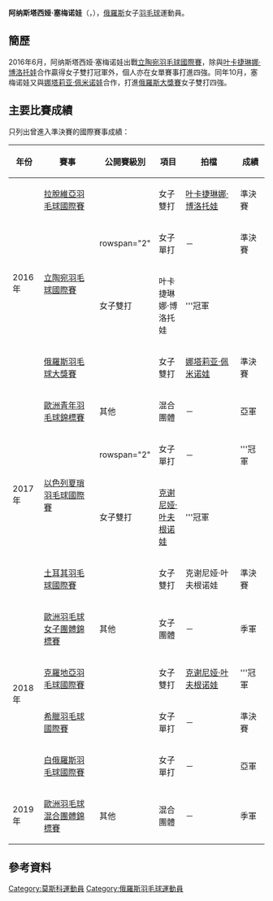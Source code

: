 {{noteTA|G1=Badminton}}
{{Infobox 羽球選手
| playername              = 阿纳斯塔西娅·塞梅诺娃<br/>{{lang|ru|Анастасия Семенова}}<br/><small>({{lang|en|Anastasiia Semenova}})</small>
| image                   = 
| size                    = 
| caption                 = 
| birth_name              = 
| date_of_birth           = {{birth_date_and_age|1999|3|12}}
| place_of_birth          = 
| height                  = 
| weight                  = 
| event                   = 女子單打、女子雙打、混合雙打
| country                 = {{RUS}}
| years_started           =
| handedness              = 
| coach                   = 
| highest_ranking         = 第203位（女單）
| date_of_highest_ranking = 2016年11月17日 <ref name="ranking">{{en}}[http://bwfcontent.tournamentsoftware.com/ranking/player.aspx?id=12375&player=1615874 BWF World Ranking - Ranking of Anastasiia SEMENOVA (73195)]</ref>
| current_ranking         = 第210位（女單）<br/>第231位（女雙-[[娜塔莉亚·佩米诺娃|佩米诺娃]]）<br/>第573位（女雙-[[叶卡捷琳娜·博洛托娃|博洛托娃]]）<br/>第1251位（混雙-[[弗拉基米尔·尼科洛夫|尼科洛夫]]）<br/>第1280位（混雙-[[Nikita_Lemeshko|Lemeshko]]）
| date_of_current_ranking = 2016年12月1日<ref>{{en}}[http://bwfcontent.tournamentsoftware.com/ranking/category.aspx?id=12375&category=473 BWF World Ranking - BWF世界排名榜 (12/1/2016) - Women's singles]</ref><ref>{{en}}[http://bwfcontent.tournamentsoftware.com/ranking/category.aspx?id=12375&category=475 BWF World Ranking - BWF世界排名榜 (12/1/2016) - Women's doubles] {{Webarchive|url=https://archive.is/20161124070348/http://bwfcontent.tournamentsoftware.com/ranking/category.aspx?id=12375&category=475 |date=2016-11-24 }}</ref><ref>{{en}}[http://bwfcontent.tournamentsoftware.com/ranking/category.aspx?id=12375&category=476 BWF World Ranking - BWF世界排名榜 (12/1/2016) - Mixed doubles]</ref>
| played                  = 45勝–21負（女單）<br/>26勝–12負（女雙）<br/>15勝–15負（混雙）
| titles                  = 
| bwf_profile             = FB27B7FE-50C9-4EF9-B4B3-C6A124FC6A2A
| bwf_id                  = 73195
| updated                 = 2016年12月1日
}}
{{MedalTableTop}}
{{MedalSport | 女子[[羽毛球|羽毛球]]}}
{{MedalCountry | {{RUS}}}}
{{MedalCompetition | [[歐洲羽毛球混合團體錦標賽|歐洲羽毛球混合團體錦標賽]]}}
{{MedalBronze| [[2019年歐洲羽毛球混合團體錦標賽|2019年 哥本哈根]] | 混合團體 }}
{{MedalCompetition | [[歐洲羽毛球男女子團體錦標賽|歐洲羽毛球男女子團體錦標賽]]}}
{{MedalBronze| [[2018年歐洲羽毛球女子團體錦標賽|2018年 喀山]] | 女子團體 }}
{{MedalCompetition | [[歐洲青年羽毛球錦標賽|歐洲青年羽毛球錦標賽]]}}
{{MedalSilver| [[2017年歐洲青年羽毛球錦標賽|2017年 米盧斯]] | 混合團體 }}
{{MedalBottom}}
'''阿纳斯塔西娅·塞梅诺娃'''（{{lang-ru|'''Анастасия Семенова'''}}，{{bd|1999年|3月12日||}}），[[俄羅斯|俄羅斯]]女子[[羽毛球|羽毛球]]運動員。

== 簡歷 ==
2016年6月，阿纳斯塔西娅·塞梅诺娃出戰[[2016年立陶宛羽毛球國際賽|立陶宛羽毛球國際賽]]，除與[[叶卡捷琳娜·博洛托娃|叶卡捷琳娜·博洛托娃]]合作贏得女子雙打冠軍外，個人亦在女單賽事打進四強。同年10月，塞梅诺娃又與[[娜塔莉亚·佩米诺娃|娜塔莉亚·佩米诺娃]]合作，打進[[2016年俄羅斯羽毛球大獎賽|俄羅斯大獎賽]]女子雙打四強。

==主要比賽成績==
只列出曾進入準決賽的國際賽事成績：
{| class=wikitable style="text-align:center; font-size:small;" 
!width="50"|年份
!width="180"|賽事
!width="80"|公開賽級別
!width="60"|項目
!width="160"|拍檔
!width="50"|成績
|-
!rowspan="4"|2016年
|[[2016年拉脫維亞羽毛球國際賽|拉脫維亞羽毛球國際賽]]
|{{BWFFS}}
|女子雙打
|[[叶卡捷琳娜·博洛托娃|叶卡捷琳娜·博洛托娃]]
|bgcolor="#b8860b"|準決賽
|-
|rowspan="2"|[[2016年立陶宛羽毛球國際賽|立陶宛羽毛球國際賽]]
|rowspan="2" {{BWFFS}}
|女子單打
|－
|bgcolor="#b8860b"|準決賽
|-
|女子雙打
|叶卡捷琳娜·博洛托娃
|bgcolor="gold"|'''冠軍
|-
|[[2016年俄羅斯羽毛球大獎賽|俄羅斯羽毛球大獎賽]]
|{{BWFGP}}
|女子雙打
|[[娜塔莉亚·佩米诺娃|娜塔莉亚·佩米诺娃]]
|bgcolor="#b8860b"|準決賽
|-
!rowspan="4"|2017年
|[[2017年歐洲青年羽毛球錦標賽|歐洲青年羽毛球錦標賽]]
|其他
|混合團體
|－
|bgcolor="silver"|亞軍
|-
|rowspan="2"|[[2017年以色列夏瑣羽毛球國際賽|以色列夏瑣羽毛球國際賽]]
|rowspan="2" {{BWFFS}}
|女子單打
|－
|bgcolor="gold"|'''冠軍
|-
|女子雙打
|[[克谢尼娅·叶夫根诺娃|克谢尼娅·叶夫根诺娃]]
|bgcolor="gold"|'''冠軍
|-
|[[2017年土耳其羽毛球國際賽|土耳其羽毛球國際賽]]
|{{BWFIS}}
|女子雙打
|克谢尼娅·叶夫根诺娃
|Bgcolor="#b8860b"|準決賽
|-
!rowspan="4"|2018年
|[[2018年歐洲羽毛球女子團體錦標賽|歐洲羽毛球女子團體錦標賽]]
|其他
|女子團體
|－
|bgcolor="#b8860b"|季軍
|-
|[[2018年克羅地亞羽毛球國際賽|克羅地亞羽毛球國際賽]]
|{{BWFFS}}
|女子雙打
|[[克谢尼娅·叶夫根诺娃|克谢尼娅·叶夫根诺娃]]
|bgcolor="gold"|'''冠軍
|-
|[[2018年希臘羽毛球國際賽|希臘羽毛球國際賽]]
|{{BWFFS}}
|女子單打
|－
|bgcolor="#b8860b"|準決賽
|-
|[[2018年白俄羅斯羽毛球國際賽|白俄羅斯羽毛球國際賽]]
|{{BWFFS}}
|女子單打
|－
|bgcolor="silver"|亞軍
|-
!rowspan="1"|2019年
|[[2019年歐洲羽毛球混合團體錦標賽|歐洲羽毛球混合團體錦標賽]]
|其他
|混合團體
|－
|bgcolor="#b8860b"|季軍
|}
{{BWF賽事級別索引}}

== 參考資料 ==
{{Reflist}}

{{DEFAULTSORT:Semenova, Anastasiia}}
[[Category:莫斯科運動員|Category:莫斯科運動員]]
[[Category:俄羅斯羽毛球運動員|Category:俄羅斯羽毛球運動員]]